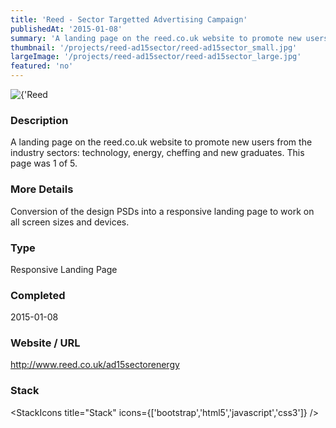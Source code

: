 ```yaml
---
title: 'Reed - Sector Targetted Advertising Campaign'
publishedAt: '2015-01-08'
summary: 'A landing page on the reed.co.uk website to promote new users from the industry sectors: technology, energy, cheffing and new graduates. This page was 1 of 5.'
thumbnail: '/projects/reed-ad15sector/reed-ad15sector_small.jpg'
largeImage: '/projects/reed-ad15sector/reed-ad15sector_large.jpg'
featured: 'no'
---
```


<div className="relative w-full h-[400px] sm:h-[600px] md:h-[760px] lg:h-[920px]">
  <Image
    alt={'Reed - Sector Targetted Advertising Campaign'}
    src={'/projects/reed-ad15sector/reed-ad15sector.jpg'}
    sizes="(max-width: 640px) 100%, 100%"
    fill={true}
    priority
    style={{
      objectFit: 'contain'
    }}
  />
</div>

### Description

A landing page on the reed.co.uk website to promote new users from the industry sectors: technology, energy, cheffing and new graduates. This page was 1 of 5.

### More Details

Conversion of the design PSDs into a responsive landing page to work on all screen sizes and devices.

### Type

Responsive Landing Page


### Completed
2015-01-08

### Website / URL
http://www.reed.co.uk/ad15sectorenergy


### Stack

<StackIcons
  title="Stack"
  icons={['bootstrap','html5','javascript','css3']}
  />
